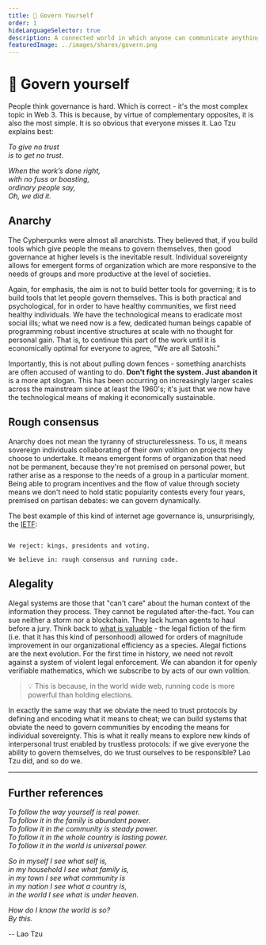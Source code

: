 ```yaml
---
title: 👑 Govern Yourself
order: 1
hideLanguageSelector: true
description: A connected world in which anyone can communicate anything from anywhere requires more dynamic and responsive means of governing ourselves. Though it seems complex, Lao Tzu already had all the answers 27 centuries ago.
featuredImage: ../images/shares/govern.png
---
```


# 👑 Govern yourself

People think governance is hard. Which is correct - it's the most complex topic in Web 3. This 
is because, by virtue of complementary opposites, it is also the most simple. It is so obvious 
that everyone misses it. Lao Tzu explains best:

*To give no trust*  
*is to get no trust.*  
  
*When the work’s done right,*  
*with no fuss or boasting,*  
*ordinary people say,*  
*Oh, we did it.*  

## Anarchy

The Cypherpunks were almost all anarchists. They believed that, if you build tools which give 
people the means to govern themselves, then good governance at higher levels is the inevitable 
result. Individual sovereignty allows for emergent forms of organization which are more 
responsive to the needs of groups and more productive at the level of societies.

Again, for emphasis, the aim is not to build better tools for governing; it is to build tools 
that let people govern themselves. This is both practical and psychological, for in order to 
have healthy communities, we first need healthy individuals. We have the technological means to 
eradicate most social ills; what we need now is a few, dedicated human beings capable of 
programming robust incentive structures at scale with no thought for personal gain. That is, to 
continue this part of the work until it is economically optimal for everyone to agree, "We are 
all Satoshi."

Importantly, this is not about pulling down fences - something anarchists are often accused of 
wanting to do. **Don't fight the system. Just abandon it** is a more apt slogan. This has been 
occurring on increasingly larger scales across the mainstream since at least the 1960's; it's 
just that we now have the technological means of making it economically sustainable. 

## Rough consensus

Anarchy does not mean the tyranny of structurelessness. To us, it means sovereign individuals 
collaborating of their own volition on projects they choose to undertake. It means emergent 
forms of organization that need not be permanent, because they're not premised on personal 
power, but rather arise as a response to the needs of a group in a particular moment. Being able 
to program incentives and the flow of value through society means we don't need to hold static 
popularity contests every four years, premised on partisan debates: we can govern dynamically.

The best example of this kind of internet age governance is, unsurprisingly, 
the [IETF](learn/module-4/consensus):

```

We reject: kings, presidents and voting.

We believe in: rough consensus and running code.

```

## Alegality

Alegal systems are those that "can't care" about the human context of the information they 
process. They cannot be regulated after-the-fact. You can sue neither a storm nor a blockchain. 
They lack human agents to haul before a jury. Think back to [what is valuable](/learn/module-1/value/#consensus) - 
the legal fiction of the firm (i.e. that it has this kind of personhood) allowed for orders of 
magnitude improvement in our organizational efficiency as a species. Alegal fictions are the 
next evolution. For the first time in history, we need not revolt against a system of violent 
legal enforcement. We can abandon it for openly verifiable mathematics, which we subscribe to 
by acts of our own volition.

> 💡 This is because, in the world wide web, running code is more powerful than holding elections. 

In exactly the same way that we obviate the need to trust protocols by defining and encoding 
what it means to cheat; we can build systems that obviate the need to govern communities by 
encoding the means for individual sovereignty. This is what it really means to explore new kinds 
of interpersonal trust enabled by trustless protocols: if we give everyone the ability to govern 
themselves, do we trust ourselves to be responsible? Lao Tzu did, and so do we.

---

## Further references

*To follow the way yourself is real power.*  
*To follow it in the family is abundant power.*  
*To follow it in the community is steady power.*  
*To follow it in the whole country is lasting power.*  
*To follow it in the world is universal power.*  
  
*So in myself I see what self is,*  
*in my household I see what family is,*  
*in my town I see what community is*  
*in my nation I see what a country is,*  
*in the world I see what is under heaven.*  

*How do I know the world is so?*  
*By this.* 
   
 -- <Link to="http://www.sfhunyuan.com/images/TAO_TE_CHING_-_LE_GUIN_edition.pdf" >Lao Tzu</Link>